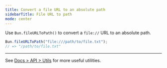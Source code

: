 ```yaml
---
title: Convert a file URL to an absolute path
sidebarTitle: File URL to path
mode: center
---
```


Use `Bun.fileURLToPath()` to convert a `file://` URL to an absolute path.

```ts
Bun.fileURLToPath("file:///path/to/file.txt");
// => "/path/to/file.txt"
```

---

See [Docs > API > Utils](https://bun.com/docs/api/utils) for more useful utilities.
